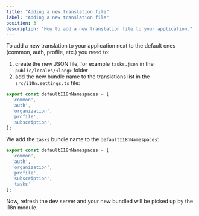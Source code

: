 ```yaml
---
title: "Adding a new translation file"
label: "Adding a new translation file"
position: 3
description: "How to add a new translation file to your application."
---
```


To add a new translation to your application next to the default ones (common, auth, profile, etc.) you need to:

1. create the new JSON file, for example `tasks.json` in the `public/locales/<lang>` folder
2. add the new bundle name to the translations list in the `src/i18n.settings.ts` file:

```typescript
export const defaultI18nNamespaces = [
  'common',
  'auth',
  'organization',
  'profile',
  'subscription',
];
```

We add the `tasks` bundle name to the `defaultI18nNamespaces`:

```typescript {7}
export const defaultI18nNamespaces = [
  'common',
  'auth',
  'organization',
  'profile',
  'subscription',
  'tasks'
];
```

Now, refresh the dev server and your new bundled will be picked up by the i18n module.